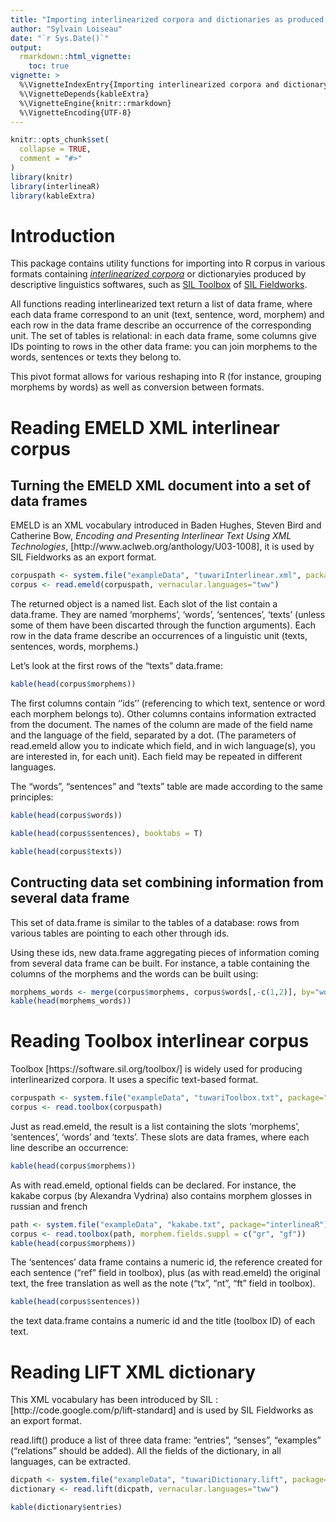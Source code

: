 ```yaml
---
title: "Importing interlinearized corpora and dictionaries as produced by descriptive linguistics softwares"
author: "Sylvain Loiseau"
date: "`r Sys.Date()`"
output:
  rmarkdown::html_vignette:
    toc: true
vignette: >
  %\VignetteIndexEntry{Importing interlinearized corpora and dictionary into R}
  %\VignetteDepends{kableExtra}
  %\VignetteEngine{knitr::rmarkdown}
  %\VignetteEncoding{UTF-8}
---
```


```r
knitr::opts_chunk$set(
  collapse = TRUE,
  comment = "#>"
)
library(knitr)
library(interlineaR)
library(kableExtra)
```

# Introduction

This package contains utility functions for importing into R corpus
in various formats containing [*interlinearized corpora*](https://www.eva.mpg.de/lingua/resources/glossing-rules.php)
or dictionaryies produced by descriptive linguistics softwares, such as [SIL Toolbox](https://software.sil.org/toolbox/)
of [SIL Fieldworks](https://software.sil.org/fieldworks/).

All functions reading interlinearized text return a list of data frame, where each data frame correspond to an unit (text, sentence, word, morphem) and each row in the data frame describe an occurrence of the corresponding unit. The set of tables is relational: in each data frame, some columns give IDs pointing to rows in the other data frame: you can join morphems to the words, sentences or texts they belong to.

This pivot format allows for various reshaping into R (for instance, grouping morphems by words) as well as conversion between formats.

# Reading EMELD XML interlinear corpus

## Turning the EMELD XML document into a set of data frames

EMELD is an XML vocabulary introduced in Baden Hughes, Steven Bird and Catherine Bow, _Encoding and Presenting Interlinear Text Using XML Technologies_, [http://www.aclweb.org/anthology/U03-1008], it is used by SIL Fieldworks as an export format.

```r
corpuspath <- system.file("exampleData", "tuwariInterlinear.xml", package="interlineaR")
corpus <- read.emeld(corpuspath, vernacular.languages="tww")
```

The returned object is a named list. Each slot of the list contain a data.frame. They are named 'morphems', 'words', 'sentences', 'texts' (unless some of them have been discarted through the function arguments). Each row in the data frame describe an occurrences of a linguistic unit (texts, sentences, words, morphems.)

Let's look at the first rows of the "texts" data.frame:

```r
kable(head(corpus$morphems))
```

The first columns contain ''ids'' (referencing to which text, sentence or word each morphem belongs to). Other columns contains information extracted from the document. The names of the column are made of the field name and the language of the field, separated by a dot. (The parameters of read.emeld allow you to indicate which field, and in wich language(s), you are interested in, for each unit). Each field may be repeated in different languages.

The "words", "sentences" and "texts" table are made according to the same principles:

```r
kable(head(corpus$words))
```

```r

kable(head(corpus$sentences), booktabs = T)
```

```r
kable(head(corpus$texts))
```

## Contructing data set combining information from several data frame

This set of data.frame is similar to the tables of a database: rows from various tables are pointing to each other through ids.

Using these ids, new data.frame aggregating pieces of information coming from several data frame can be built. For instance, a table containing the columns of the morphems and the words can be built using:

```r
morphems_words <- merge(corpus$morphems, corpus$words[,-c(1,2)], by="word_id", suffixes = c(".morphem",".word"))
kable(head(morphems_words))
```

# Reading Toolbox interlinear corpus

Toolbox [https://software.sil.org/toolbox/] is widely used for producing interlinearized corpora. It uses a specific text-based format.

```r
corpuspath <- system.file("exampleData", "tuwariToolbox.txt", package="interlineaR")
corpus <- read.toolbox(corpuspath)
```

Just as read.emeld, the result is a list containing the slots 'morphems', 'sentences', 'words' and 'texts'. These slots are data frames, where each line describe an occurrence:

```r
kable(head(corpus$morphems))
```

As with read.emeld, optional fields can be declared. For instance, the kakabe corpus (by Alexandra Vydrina) also contains morphem glosses in russian and french

```r
path <- system.file("exampleData", "kakabe.txt", package="interlineaR")
corpus <- read.toolbox(path, morphem.fields.suppl = c("gr", "gf"))
kable(head(corpus$morphems))
```

The 'sentences' data frame contains a numeric id, the reference created for each sentence ("ref" field in toolbox), plus (as with read.emeld) the original text, the free translation as well as the note ("tx", "nt", "ft" field in toolbox).


```r
kable(head(corpus$sentences))
```

the text data.frame contains a numeric id and the title (toolbox ID) of each text.

# Reading LIFT XML dictionary

This XML vocabulary has been introduced by SIL : [http://code.google.com/p/lift-standard] and is used by SIL Fieldworks as an export format.

read.lift() produce a list of three data frame: "entries", "senses", "examples" ("relations" should be added). All the fields of the dictionary, in all languages, can be extracted.

```r
dicpath <- system.file("exampleData", "tuwariDictionary.lift", package="interlineaR")
dictionary <- read.lift(dicpath, vernacular.languages="tww")
```

```r
kable(dictionary$entries)
```


